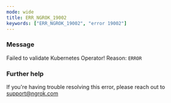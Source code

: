 ```yaml
---
mode: wide
title: ERR_NGROK_19002
keywords: ["ERR_NGROK_19002", "error 19002"]
---
```



### Message

Failed to validate Kubernetes Operator! Reason: `ERROR`

<ErrorDetails />

### Further help

If you're having trouble resolving this error, please reach out to [support@ngrok.com](mailto:support@ngrok.com?subject=Help%20with%20ERR_NGROK_19002)
